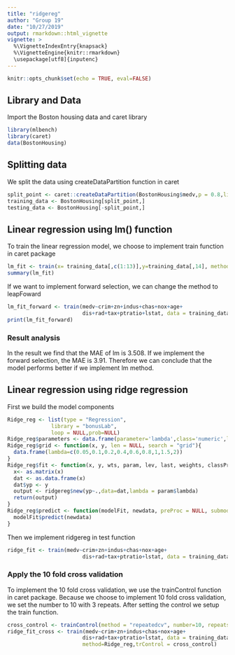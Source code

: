 ```yaml
---
title: "ridgereg"
author: "Group 19"
date: "10/27/2019"
output: rmarkdown::html_vignette
vignette: >
  %\VignetteIndexEntry{knapsack}
  %\VignetteEngine{knitr::rmarkdown}
  \usepackage[utf8]{inputenc}
---
```


```r
knitr::opts_chunk$set(echo = TRUE, eval=FALSE)
```

## Library and Data
Import the Boston housing data and caret library
```r
library(mlbench)
library(caret)
data(BostonHousing)
```

## Splitting data
We split the data using createDataPartition function in caret
```r
split_point <- caret::createDataPartition(BostonHousing$medv,p = 0.8,list = F)
training_data <- BostonHousing[split_point,]
testing_data <- BostonHousing[-split_point,]
```

## Linear regression using lm() function
To train the linear regression model, we choose to implement train function in caret package
```r
lm_fit <- train(x= training_data[,c(1:13)],y=training_data[,14], method = "lm")
summary(lm_fit)
```

If we want to implement forward selection, we can change the method to leapFoward
```r
lm_fit_forward <- train(medv~crim+zn+indus+chas+nox+age+
                        dis+rad+tax+ptratio+lstat, data = training_data, method = "leapForward")
print(lm_fit_forward)
```

### Result analysis
In the result we find that the MAE of lm is 3.508. If we implement the forward selection, the 
MAE is 3.91. Therefore we can conclude that the model performs better if we implement lm method.

## Linear regression using ridge regression
First we build the model components
```r
Ridge_reg <- list(type = "Regression",
              library = "bonusLab",
              loop = NULL,prob=NULL)
Ridge_reg$parameters <- data.frame(parameter='lambda',class='numeric',label='lambda')
Ridge_reg$grid <- function(x, y, len = NULL, search = "grid"){
  data.frame(lambda=c(0.05,0.1,0.2,0.4,0.6,0.8,1,1.5,2))
}
Ridge_reg$fit <- function(x, y, wts, param, lev, last, weights, classProbs, ...){
  x<- as.matrix(x)
  dat <- as.data.frame(x)
  dat$yp <- y
  output <- ridgereg$new(yp~.,data=dat,lambda = param$lambda)
  return(output)
}
Ridge_reg$predict <- function(modelFit, newdata, preProc = NULL, submodels = NULL){
  modelFit$predict(newdata)
}
```
Then we implement ridgereg in test function 
```r
ridge_fit <- train(medv~crim+zn+indus+chas+nox+age+
                        dis+rad+tax+ptratio+lstat, data = training_data, method = Ridge_reg)
```

### Apply the 10 fold cross validation
To implement the 10 fold cross validation, we use the trainControl function in caret package. Because we choose to implement 10 fold cross validation, we set the number to 10 with 3 repeats.
After setting the control we setup the train function.
```r
cross_control <- trainControl(method = "repeatedcv", number=10, repeats = 3)
ridge_fit_cross <- train(medv~crim+zn+indus+chas+nox+age+
                        dis+rad+tax+ptratio+lstat, data = training_data,
                        method=Ridge_reg,trControl = cross_control)
```
